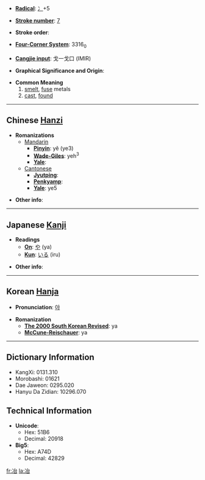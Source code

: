 * '''[[Wiktionary:Chinese radical index| Radical]]''': [[Wiktionary:Chinese radical index 冫|冫]]+5

* '''[[Wiktionary:Chinese total strokes index|Stroke number]]''': [[Wiktionary:Chinese total strokes index 7|7]]

* '''Stroke order''': 

* '''[[Wiktionary:Chinese four corner index|Four-Corner System]]''': 3316<sub>0</sub>

* '''[[Wiktionary:Chinese Cangjie index|Cangjie input]]''': 戈一戈口 (IMIR)

* '''Graphical Significance and Origin''': 

* '''Common Meaning'''
*#[[smelt]], [[fuse]] metals
*# [[cast]], [[found]]

----

== Chinese [[Hanzi]] ==

* '''Romanizations'''
** [[Mandarin]]
*** '''[[Pinyin]]''': yě (ye3)
*** '''[[Wade-Giles]]''': yeh<sup>3</sup>
*** '''[[Yale]]''': 
**[[Cantonese]]
***'''[[Jyutping]]''':
***'''[[Penkyamp]]''': 
***'''[[Yale]]''': ye5

* '''Other info''': 

----

== Japanese [[Kanji]] ==

* '''Readings'''
** '''[[On]]''': [[や]] (ya)
** '''[[Kun]]''': [[いる]] (iru)

* '''Other info''':  

----

== Korean [[Hanja]] ==

* '''Pronunciation''': [[야]]

* '''Romanization'''
** '''[[The 2000 South Korean Revised Romanization|The 2000 South Korean Revised]]''': ya
** '''[[McCune-Reischauer]]''': ya

----

== Dictionary Information ==

* KangXi: 0131.310
* Morobashi: 01621
* Dae Jaweon: 0295.020
* Hanyu Da Zidian: 10296.070

== Technical Information ==

* '''Unicode''':
** Hex: 51B6
** Decimal: 20918
* '''Big5''':
** Hex: A74D
** Decimal: 42829

[[fr:冶]]
[[la:冶]]